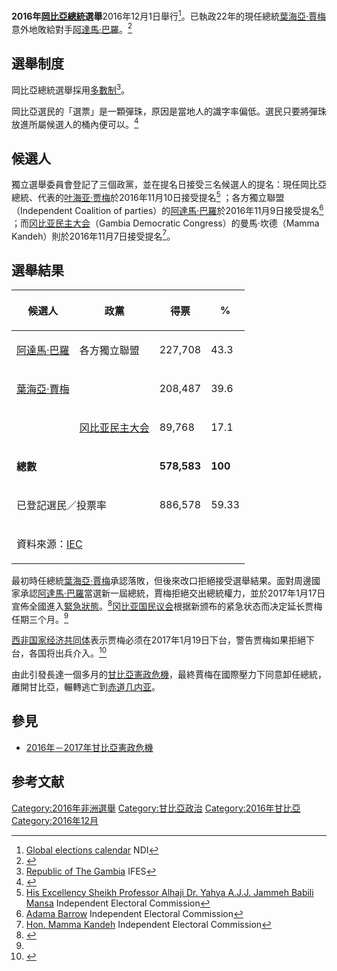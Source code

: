 {{Infobox election
| election_name     = 2016年岡比亞總統選舉
| country           = The Gambia
| type              = presidential
| ongoing           = no
| previous_election = 2011年岡比亞總統選舉
| previous_year     = 2011
| next_election     = 2021年岡比亞總統選舉
| next_year         = 2021
| election_date     = 2016年12月1日
| registered        = 
| opinion_polls     = 

<!-- FDC -->
| image1            = [[File:Adama_Barrow_2016.jpg|120px]]
| color1            = 404142
| nominee1          = '''[[阿達馬·巴羅|阿達馬·巴羅]]'''
| party1            = 各方獨立聯盟
| popular_vote1     = 227,708
| percentage1       = 43.29%

<!-- NRM -->
| image2            = [[File:Yahya_Jammeh.png|120px]]
|color2             = 055b11
| nominee2          = [[叶海亚·贾梅|叶海亚·贾梅]]
| party2            = {{le|愛國調整與建設聯盟|Alliance for Patriotic Reorientation and Construction}}
| popular_vote2     = 208,487
| percentage2       = 39.64%

| image3            = {{CSS image crop|Image = Profil president MAMMA KANDEH.jpg|bSize =200|cWidth=90|cHeight=130|oTop=0|oLeft=40}}
| nominee3          = [[曼马·坎德|曼马·坎德]]
| running_mate3     = 
| party3            = [[冈比亚民主大会|冈比亚民主大会]]
| color3            = 800080
| popular_vote3     = 89,768
| percentage3       = 17.07%

| title             = [[冈比亚国家领导人列表|总统]]
| before_election   = [[叶海亚·贾梅|叶海亚·贾梅]]
| before_party      = {{le|愛國調整與建設聯盟|Alliance for Patriotic Reorientation and Construction}}
| after_election    = [[阿達馬·巴羅|阿達馬·巴羅]]
| after_party       = 各方獨立聯盟
}}

'''2016年[[冈比亚国家领导人列表|岡比亞總統]]選舉'''2016年12月1日舉行<ref>[https://www.ndi.org/electionscalendar Global elections calendar] {{Wayback|url=https://www.ndi.org/electionscalendar |date=20151022232515 }} NDI</ref>。已執政22年的現任總統[[葉海亞·賈梅|葉海亞·賈梅]]意外地敗給對手[[阿達馬·巴羅|阿達馬·巴羅]]。<ref>{{cite web|title=冈比亚总统贾梅承认在大选中败选|url=http://www.voachinese.com/a/Gambia-election-20161203/3621530.html|publisher=美國之音|accessdate=2016-12-03|date=2016-12-03|archive-date=2016-12-20|archive-url=https://web.archive.org/web/20161220032038/http://www.voachinese.com/a/Gambia-election-20161203/3621530.html|dead-url=no}}</ref>

==選舉制度==
岡比亞總統選舉採用[[多數制|多數制]]<ref>[http://www.electionguide.org/elections/id/2215/ Republic of The Gambia] {{Wayback|url=http://www.electionguide.org/elections/id/2215/ |date=20160529154709 }} IFES</ref>。

岡比亞選民的「選票」是一顆彈珠，原因是當地人的識字率偏低。選民只要將彈珠放進所屬候選人的桶內便可以。<ref>{{Cite web |url=https://www.thenewslens.com/article/55899 |title=「受阿拉旨意」統治22年，甘比亞強人總統終於被「彈珠」趕下台 |accessdate=2016-12-03 |archive-date=2016-12-04 |archive-url=https://web.archive.org/web/20161204125813/https://www.thenewslens.com/article/55899 |dead-url=no }}</ref>

==候選人==
獨立選舉委員會登記了三個政黨，並在提名日接受三名候選人的提名：現任岡比亞總統、代表{{le|愛國調整與建設聯盟|Alliance for Patriotic Reorientation and Construction}}的[[叶海亚·贾梅|叶海亚·贾梅]]於2016年11月10日接受提名<ref>[http://iec.gm/his-excellency-sheikh-professor-alhaji-dr-yahya-a-j-j-jammeh-babili-mansa/ His Excellency Sheikh Professor Alhaji Dr. Yahya A.J.J. Jammeh Babili Mansa] {{Wayback|url=http://iec.gm/his-excellency-sheikh-professor-alhaji-dr-yahya-a-j-j-jammeh-babili-mansa/ |date=20161126003451 }} Independent Electoral Commission</ref> ；各方獨立聯盟（Independent Coalition of parties）的[[阿達馬·巴羅|阿達馬·巴羅]]於2016年11月9日接受提名<ref>[http://iec.gm/adama-barrow/ Adama Barrow] {{Wayback|url=http://iec.gm/adama-barrow/ |date=20161126003850 }}  Independent Electoral Commission</ref> ；而[[冈比亚民主大会|冈比亚民主大会]]（Gambia Democratic Congress）的曼馬·坎德（Mamma Kandeh）則於2016年11月7日接受提名<ref>[http://iec.gm/mama-kandeh/ Hon. Mamma Kandeh] {{Wayback|url=http://iec.gm/mama-kandeh/ |date=20161126003901 }} Independent Electoral Commission</ref>。

== 選舉結果 ==
{| class=wikitable style=text-align:right
!候選人
!政黨
!得票
!%
|-
|align=left|[[阿達馬·巴羅|阿達馬·巴羅]]||align=left|各方獨立聯盟||227,708||43.3
|-
|align=left|[[葉海亞·賈梅|葉海亞·賈梅]]||align=left|{{le|愛國調整與建設聯盟|Alliance for Patriotic Reorientation and Construction}}||208,487||39.6
|-
|align=left|{{le|曼馬·坎德|Mammah Kandeh}}||align=left|[[冈比亚民主大会|冈比亚民主大会]]||89,768||17.1
|-
|align=left colspan=2|'''總數'''||'''578,583'''||'''100'''
|-
|align=left colspan=2|已登記選民／投票率||886,578||59.33
|-
|colspan=4 align=left|資料來源：[https://web.archive.org/web/20161207154235/http://iec.gm/error-in-the-total-of-final-election-results/ IEC]
|}

最初時任總統[[葉海亞·賈梅|葉海亞·賈梅]]承認落敗，但後來改口拒絕接受選舉結果。面對周邊國家承認[[阿達馬·巴羅|阿達馬·巴羅]]當選新一屆總統，賈梅拒絕交出總統權力，並於2017年1月17日宣佈全國進入[[緊急狀態|緊急狀態]]。<ref>{{Cite news |url=http://cn.rfi.fr/%E9%9D%9E%E6%B4%B2/20170118-%E8%B4%A5%E9%80%89%E6%80%BB%E7%BB%9F%E8%B4%BE%E6%A2%85%E6%8B%92%E7%BB%9D%E4%BA%A4%E6%9D%83-%E5%86%88%E6%AF%94%E4%BA%9A%E9%9D%A2%E4%B8%B4%E4%B8%A4%E4%B8%AA%E6%80%BB%E7%BB%9F |title=败选总统贾梅拒绝交权 冈比亚面临两个总统 |publisher=法廣 |date=2017-01-18 |accessdate=2017-01-18 |archive-date=2017-01-18 |archive-url=https://web.archive.org/web/20170118212938/http://cn.rfi.fr/%E9%9D%9E%E6%B4%B2/20170118-%E8%B4%A5%E9%80%89%E6%80%BB%E7%BB%9F%E8%B4%BE%E6%A2%85%E6%8B%92%E7%BB%9D%E4%BA%A4%E6%9D%83-%E5%86%88%E6%AF%94%E4%BA%9A%E9%9D%A2%E4%B8%B4%E4%B8%A4%E4%B8%AA%E6%80%BB%E7%BB%9F |dead-url=no }}</ref>[[冈比亚国民议会|冈比亚国民议会]]根据新颁布的紧急状态而决定延长贾梅任期三个月。<ref name=voa20170119/>

[[西非国家经济共同体|西非国家经济共同体]]表示贾梅必须在2017年1月19日下台，警告贾梅如果拒絕下台，各国将出兵介入。<ref name=voa20170119>{{Cite news |url=http://www.voachinese.com/a/gambia-20170118/3681921.html |title=塞、尼陈兵冈比亚边界 誓言执行选举结果 |publisher=美國之音 |date=2017-01-19 |accessdate=2017-01-19 |archive-date=2017-01-31 |archive-url=https://web.archive.org/web/20170131184744/http://www.voachinese.com/a/gambia-20170118/3681921.html |dead-url=no }}</ref>

由此引發長達一個多月的[[2016年－2017年甘比亞憲政危機|甘比亞憲政危機]]，最終賈梅在國際壓力下同意卸任總統，離開甘比亞，輾轉逃亡到[[赤道几内亚|赤道几内亚]]。

== 參見 ==
*[[2016年－2017年甘比亞憲政危機|2016年－2017年甘比亞憲政危機]]

==参考文献==
{{reflist}}

{{岡比亞選舉}}
[[Category:2016年非洲選舉|Category:2016年非洲選舉]]
[[Category:甘比亞政治|Category:甘比亞政治]]
[[Category:2016年甘比亞|Category:2016年甘比亞]]
[[Category:2016年12月|Category:2016年12月]]